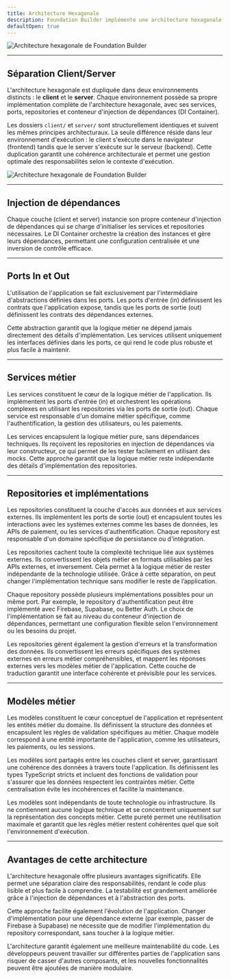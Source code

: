 ```yaml
---
title: Architecture Hexagonale
description: Foundation Builder implémente une architecture hexagonale (Clean Architecture / Ports & Adapters) qui sépare clairement la logique métier des détails techniques et des dépendances externes. Cette approche garantit une application maintenable, testable et évolutive.
defaultOpen: true
---
```


![Architecture hexagonale de Foundation Builder](/images/architecture_hexagonale.png)

---

## Séparation Client/Server

L'architecture hexagonale est dupliquée dans deux environnements distincts : le **client** et le **server**. Chaque environnement possède sa propre implémentation complète de l'architecture hexagonale, avec ses services, ports, repositories et conteneur d'injection de dépendances (DI Container).

Les dossiers `client/` et `server/` sont structurellement identiques et suivent les mêmes principes architecturaux. La seule différence réside dans leur environnement d'exécution : le client s'exécute dans le navigateur (frontend) tandis que le server s'exécute sur le serveur (backend). Cette duplication garantit une cohérence architecturale et permet une gestion optimale des responsabilités selon le contexte d'exécution.

<div style={{ textAlign: "center", margin: "2rem 0" }}>
  <img
    src="/images/difference_client_server.png"
    alt="Architecture hexagonale de Foundation Builder"
    style={{ maxWidth: "600px", width: "100%", height: "auto" }}
  />
</div>

---

## Injection de dépendances

Chaque couche (client et server) instancie son propre conteneur d'injection de dépendances qui se charge d'initialiser les services et repositories nécessaires. Le DI Container orchestre la création des instances et gère leurs dépendances, permettant une configuration centralisée et une inversion de contrôle efficace.

---

## Ports In et Out

L'utilisation de l'application se fait exclusivement par l'intermédiaire d'abstractions définies dans les ports. Les ports d'entrée (in) définissent les contrats que l'application expose, tandis que les ports de sortie (out) définissent les contrats des dépendances externes.

Cette abstraction garantit que la logique métier ne dépend jamais directement des détails d'implémentation. Les services utilisent uniquement les interfaces définies dans les ports, ce qui rend le code plus robuste et plus facile à maintenir.

---

## Services métier

Les services constituent le cœur de la logique métier de l'application. Ils implémentent les ports d'entrée (in) et orchestrent les opérations complexes en utilisant les repositories via les ports de sortie (out). Chaque service est responsable d'un domaine métier spécifique, comme l'authentification, la gestion des utilisateurs, ou les paiements.

Les services encapsulent la logique métier pure, sans dépendances techniques. Ils reçoivent les repositories en injection de dépendances via leur constructeur, ce qui permet de les tester facilement en utilisant des mocks. Cette approche garantit que la logique métier reste indépendante des détails d'implémentation des repositories.

---

## Repositories et implémentations

Les repositories constituent la couche d'accès aux données et aux services externes. Ils implémentent les ports de sortie (out) et encapsulent toutes les interactions avec les systèmes externes comme les bases de données, les APIs de paiement, ou les services d'authentification. Chaque repository est responsable d'un domaine spécifique de persistance ou d'intégration.

Les repositories cachent toute la complexité technique liée aux systèmes externes. Ils convertissent les objets métier en formats utilisables par les APIs externes, et inversement. Cela permet à la logique métier de rester indépendante de la technologie utilisée. Grâce à cette séparation, on peut changer l’implémentation technique sans modifier le reste de l’application.

Chaque repository possède plusieurs implémentations possibles pour un même port. Par exemple, le repository d'authentification peut être implémenté avec Firebase, Supabase, ou Better Auth. Le choix de l'implémentation se fait au niveau du conteneur d'injection de dépendances, permettant une configuration flexible selon l'environnement ou les besoins du projet.

Les repositories gèrent également la gestion d'erreurs et la transformation des données. Ils convertissent les erreurs spécifiques des systèmes externes en erreurs métier compréhensibles, et mappent les réponses externes vers les modèles métier de l'application. Cette couche de traduction garantit une interface cohérente et prévisible pour les services.

---

## Modèles métier

Les modèles constituent le cœur conceptuel de l'application et représentent les entités métier du domaine. Ils définissent la structure des données et encapsulent les règles de validation spécifiques au métier. Chaque modèle correspond à une entité importante de l'application, comme les utilisateurs, les paiements, ou les sessions.

Les modèles sont partagés entre les couches client et server, garantissant une cohérence des données à travers toute l'application. Ils définissent les types TypeScript stricts et incluent des fonctions de validation pour s'assurer que les données respectent les contraintes métier. Cette centralisation évite les incohérences et facilite la maintenance.

Les modèles sont indépendants de toute technologie ou infrastructure. Ils ne contiennent aucune logique technique et se concentrent uniquement sur la représentation des concepts métier. Cette pureté permet une réutilisation maximale et garantit que les règles métier restent cohérentes quel que soit l'environnement d'exécution.

---

## Avantages de cette architecture

L'architecture hexagonale offre plusieurs avantages significatifs. Elle permet une séparation claire des responsabilités, rendant le code plus lisible et plus facile à comprendre. La testabilité est grandement améliorée grâce à l'injection de dépendances et à l'abstraction des ports.

Cette approche facilite également l'évolution de l'application. Changer d'implémentation pour une dépendance externe (par exemple, passer de Firebase à Supabase) ne nécessite que de modifier l'implémentation du repository correspondant, sans toucher à la logique métier.

L'architecture garantit également une meilleure maintenabilité du code. Les développeurs peuvent travailler sur différentes parties de l'application sans risquer de casser d'autres composants, et les nouvelles fonctionnalités peuvent être ajoutées de manière modulaire.
